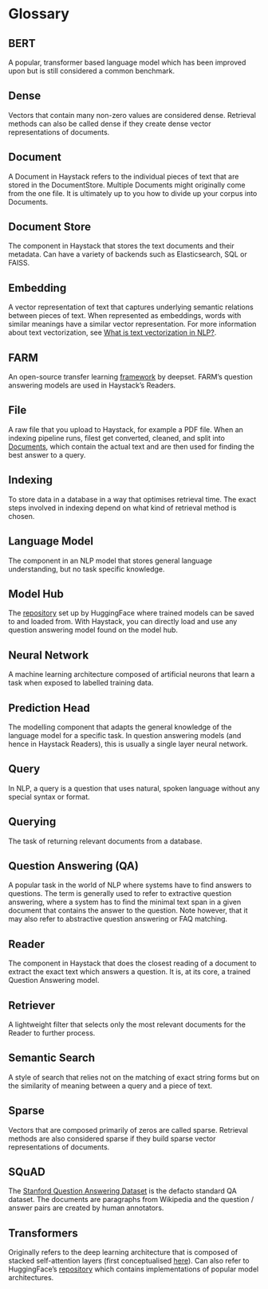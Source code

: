 # Glossary

## BERT
A popular, transformer based language model which has been improved upon but is still considered a common benchmark.

## Dense
Vectors that contain many non-zero values are considered dense.
Retrieval methods can also be called dense if they create dense vector representations of documents.

## Document
A Document in Haystack refers to the individual pieces of text that are stored in the DocumentStore.
Multiple Documents might originally come from the one file.
It is ultimately up to you how to divide up your corpus into Documents.

## Document Store
 The component in Haystack that stores the text documents and their metadata.
Can have a variety of backends such as Elasticsearch, SQL or FAISS.

## Embedding
A vector representation of text that captures underlying semantic relations between pieces of text. When represented as embeddings, words with similar meanings have a similar vector representation. For more information about text vectorization, see [What is text vectorization in NLP?](https://www.deepset.ai/blog/what-is-text-vectorization-in-nlp).

## FARM
An open-source transfer learning [framework](https://github.com/deepset-ai/FARM) by deepset.
FARM’s question answering models are used in Haystack’s Readers.

## File
A raw file that you upload to Haystack, for example a PDF file. When an indexing pipeline runs, filest get converted, cleaned, and split into [Documents](/overview/glossary#document), which contain the actual text and are then used for finding the best answer to a query.

## Indexing
To store data in a database in a way that optimises retrieval time.
The exact steps involved in indexing depend on what kind of retrieval method is chosen.

## Language Model
The component in an NLP model that stores general language understanding, but no task specific knowledge.

## Model Hub
The [repository](https://huggingface.co/models) set up by HuggingFace where trained models can be saved to and loaded from.
With Haystack, you can directly load and use any question answering model found on the model hub.

## Neural Network
A machine learning architecture composed of artificial neurons that learn a task when exposed to labelled training data.

## Prediction Head
The modelling component that adapts the general knowledge of the language model for a specific task.
In question answering models (and hence in Haystack Readers), this is usually a single layer neural network.

## Query
In NLP, a query is a question that uses natural, spoken language without any special syntax or format. 

## Querying
The task of returning relevant documents from a database.

## Question Answering (QA)
A popular task in the world of NLP where systems have to find answers to questions.
The term is generally used to refer to extractive question answering,
where a system has to find the minimal text span in a given document that contains the answer to the question.
Note however, that it may also refer to abstractive question answering or FAQ matching.

## Reader
The component in Haystack that does the closest reading of a document to extract
the exact text which answers a question.
It is, at its core, a trained Question Answering model.

## Retriever
A lightweight filter that selects only the most relevant documents for the Reader to further process.

## Semantic Search
A style of search that relies not on the matching of exact string forms
but on the similarity of meaning between a query and a piece of text.

## Sparse
Vectors that are composed primarily of zeros are called sparse.
Retrieval methods are also considered sparse if they build sparse vector representations of documents.

## SQuAD
The [Stanford Question Answering Dataset](https://rajpurkar.github.io/SQuAD-explorer/) is the defacto standard QA dataset.
The documents are paragraphs from Wikipedia and the question / answer pairs are created by human annotators.

## Transformers
Originally refers to the deep learning architecture that is composed of stacked self-attention layers
(first conceptualised [here](https://arxiv.org/pdf/1706.03762.pdf)).
Can also refer to HuggingFace’s [repository](https://github.com/huggingface/transformers)
which contains implementations of popular model architectures.